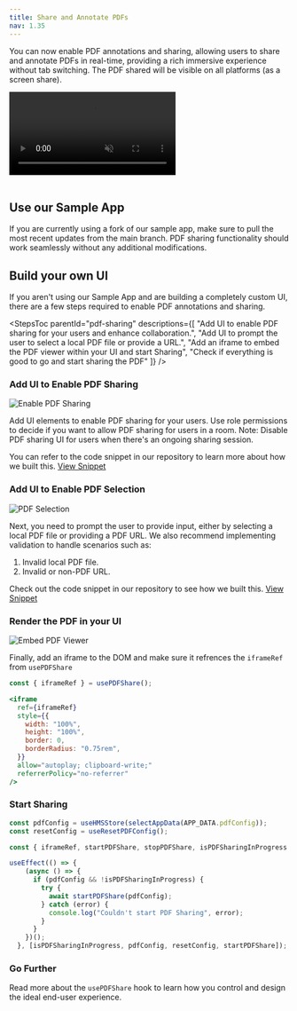 ```yaml
---
title: Share and Annotate PDFs
nav: 1.35
---
```


You can now enable PDF annotations and sharing, allowing users to share and annotate PDFs in real-time, providing a rich immersive experience without tab switching. The PDF shared will be visible on all platforms (as a screen share).

<video loop="true" autoplay="autoPlay" controls="false" id="vid" muted>
    <source src="/docs/docs/v2/pdf-sharing/pdf-sharing-video.mp4" type="video/mp4" />
</video>
<br></br>

## Use our Sample App

<FlexContainer>
<Callout title="Using our Sample App?" icon="info">
If you are currently using a fork of our sample app, make sure to pull the most recent updates from the main branch. PDF sharing functionality should work seamlessly without any additional modifications.
</Callout>
</FlexContainer>

## Build your own UI
If you aren't using our Sample App and are building a completely custom UI, there are a few steps required to enable PDF annotations and sharing.

<StepsToc
  parentId="pdf-sharing"
  descriptions={[
    "Add UI to enable PDF sharing for your users and enhance collaboration.",
    "Add UI to prompt the user to select a local PDF file or provide a URL.",
    "Add an iframe to embed the PDF viewer within your UI and start Sharing",
    "Check if everything is good to go and start sharing the PDF"
  ]}
/>

<StepsContainer id="pdf-sharing">

### Add UI to Enable PDF Sharing

![Enable PDF Sharing](/docs/v2/pdf-sharing/pdf-sharing-start-sharing.png)

Add UI elements to enable PDF sharing for your users. Use role permissions to decide if you want to allow PDF sharing for users in a room. Note: Disable PDF sharing UI for users when there's an ongoing sharing session. 

You can refer to the code snippet in our repository to learn more about how we built this. [View Snippet](https://github.com/100mslive/100ms-web/blob/main/src/components/pdfAnnotator/shareScreenOptions.jsx)

### Add UI to Enable PDF Selection

![PDF Selection](/docs/v2/pdf-sharing/pdf-sharing-user-input.png)

Next, you need to prompt the user to provide input, either by selecting a local PDF file or providing a PDF URL. We also recommend implementing validation to handle scenarios such as:
  1. Invalid local PDF file.
  2. Invalid or non-PDF URL.

Check out the code snippet in our repository to see how we built this. [View Snippet](https://github.com/100mslive/100ms-web/blob/main/src/components/pdfAnnotator/pdfFileOptions.jsx)

### Render the PDF in your UI

![Embed PDF Viewer](/docs/v2/pdf-sharing/pdf-sharing-embed.png)

Finally, add an iframe to the DOM and make sure it refrences the `iframeRef` from ```usePDFShare```

```jsx
const { iframeRef } = usePDFShare();

<iframe
  ref={iframeRef}
  style={{
    width: "100%",
    height: "100%",
    border: 0,
    borderRadius: "0.75rem",
  }}
  allow="autoplay; clipboard-write;"
  referrerPolicy="no-referrer"
/>
```

### Start Sharing

```jsx
const pdfConfig = useHMSStore(selectAppData(APP_DATA.pdfConfig));
const resetConfig = useResetPDFConfig();

const { iframeRef, startPDFShare, stopPDFShare, isPDFSharingInProgress } = usePDFShare(resetConfig);

useEffect(() => {
    (async () => {
      if (pdfConfig && !isPDFSharingInProgress) {
        try {
          await startPDFShare(pdfConfig);
        } catch (error) {
          console.log("Couldn't start PDF Sharing", error);
        }
      }
    })();
  }, [isPDFSharingInProgress, pdfConfig, resetConfig, startPDFShare]);
  ```
</StepsContainer>

### Go Further
Read more about the ```usePDFShare``` hook to learn how you control and design the ideal end-user experience.